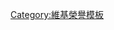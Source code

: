 {{Encourage
|title       = 保留派維基人
|link        = Wikipedia:保留派維基人社團
|stripe      = 1
|bgcolor     = blue
|stripecolor = yellow
|fontcolor   = white
|align       = {{{align|right}}}
}}
<includeonly>[[Category:保留派維基人協會成員 |{{PAGENAME}}]]</includeonly>
<noinclude>[[Category:維基榮譽模板]]</noinclude>
